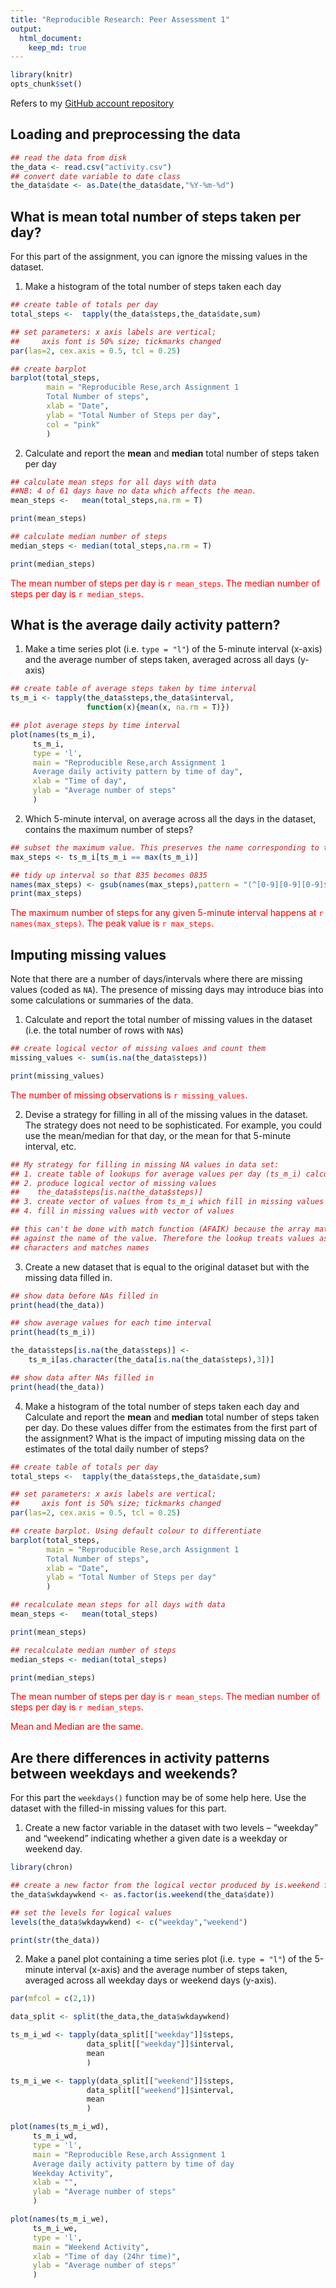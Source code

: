 ```yaml
---
title: "Reproducible Research: Peer Assessment 1"
output: 
  html_document:
    keep_md: true
---
```


```r
library(knitr)
opts_chunk$set()
```

Refers to my [GitHub account repository][1]

## Loading and preprocessing the data

```r
## read the data from disk
the_data <- read.csv("activity.csv")
## convert date variable to date class
the_data$date <- as.Date(the_data$date,"%Y-%m-%d")
```

## What is mean total number of steps taken per day?

For this part of the assignment, you can ignore the missing values in
the dataset.

1. Make a histogram of the total number of steps taken each day

```r
## create table of totals per day
total_steps <-  tapply(the_data$steps,the_data$date,sum)

## set parameters: x axis labels are vertical;
##     axis font is 50% size; tickmarks changed
par(las=2, cex.axis = 0.5, tcl = 0.25)

## create barplot
barplot(total_steps, 
        main = "Reproducible Rese,arch Assignment 1
        Total Number of steps",
        xlab = "Date",
        ylab = "Total Number of Steps per day",
        col = "pink"
        )
```

2. Calculate and report the **mean** and **median** total number of steps taken per day

```r
## calculate mean steps for all days with data
##NB: 4 of 61 days have no data which affects the mean.
mean_steps <-   mean(total_steps,na.rm = T)

print(mean_steps)

## calculate median number of steps
median_steps <- median(total_steps,na.rm = T)

print(median_steps)
```

<span style="color: red;">The mean number of steps per day is `r mean_steps`. The median number of steps per day is `r median_steps`.</span>

## What is the average daily activity pattern?

1. Make a time series plot (i.e. `type = "l"`) of the 5-minute interval (x-axis) and the average number of steps taken, averaged across all days (y-axis)

```r
## create table of average steps taken by time interval
ts_m_i <- tapply(the_data$steps,the_data$interval,
                 function(x){mean(x, na.rm = T)})

## plot average steps by time interval
plot(names(ts_m_i),
     ts_m_i,
     type = 'l',
     main = "Reproducible Rese,arch Assignment 1
     Average daily activity pattern by time of day",
     xlab = "Time of day",
     ylab = "Average number of steps"
     )

```

2. Which 5-minute interval, on average across all the days in the dataset, contains the maximum number of steps?

```r
## subset the maximum value. This preserves the name corresponding to the value.
max_steps <- ts_m_i[ts_m_i == max(ts_m_i)]

## tidy up interval so that 835 becomes 0835
names(max_steps) <- gsub(names(max_steps),pattern = "(^[0-9][0-9][0-9]$)",replacement = "0\\1")
print(max_steps)
```

<span style="color: red;">The maximum number of steps for any given 5-minute interval happens at `r names(max_steps)`. The peak value is `r max_steps`.</span>

## Imputing missing values

Note that there are a number of days/intervals where there are missing
values (coded as `NA`). The presence of missing days may introduce
bias into some calculations or summaries of the data.

1. Calculate and report the total number of missing values in the dataset (i.e. the total number of rows with `NA`s)

```r
## create logical vector of missing values and count them
missing_values <- sum(is.na(the_data$steps))

print(missing_values)
```

<span style="color: red;">The number of missing observations is `r missing_values`.</span>

2. Devise a strategy for filling in all of the missing values in the dataset. The strategy does not need to be sophisticated. For example, you could use the mean/median for that day, or the mean for that 5-minute interval, etc.

```r
## My strategy for filling in missing NA values in data set:
## 1. create table of lookups for average values per day (ts_m_i) calculated earlier
## 2. produce logical vector of missing values
##    the_data$steps[is.na(the_data$steps)]
## 3. create vector of values from ts_m_i which fill in missing values
## 4. fill in missing values with vector of values

## this can't be done with match function (AFAIK) because the array matches
## against the name of the value. Therefore the lookup treats values as
## characters and matches names
```

3. Create a new dataset that is equal to the original dataset but with the missing data filled in.

```r
## show data before NAs filled in
print(head(the_data))

## show average values for each time interval
print(head(ts_m_i))

the_data$steps[is.na(the_data$steps)] <- 
    ts_m_i[as.character(the_data[is.na(the_data$steps),3])]

## show data after NAs filled in
print(head(the_data))
```

4. Make a histogram of the total number of steps taken each day and Calculate and report the **mean** and **median** total number of steps taken per day. Do these values differ from the estimates from the first part of the assignment? What is the impact of imputing missing data on the estimates of the total daily number of steps?

```r
## create table of totals per day
total_steps <-  tapply(the_data$steps,the_data$date,sum)

## set parameters: x axis labels are vertical;
##     axis font is 50% size; tickmarks changed
par(las=2, cex.axis = 0.5, tcl = 0.25)

## create barplot. Using default colour to differentiate
barplot(total_steps, 
        main = "Reproducible Rese,arch Assignment 1
        Total Number of steps",
        xlab = "Date",
        ylab = "Total Number of Steps per day"
        )

## recalculate mean steps for all days with data
mean_steps <-   mean(total_steps)

print(mean_steps)

## recalculate median number of steps
median_steps <- median(total_steps)

print(median_steps)
```

<span style="color: red;">The mean number of steps per day is `r mean_steps`. The median number of steps per day is `r median_steps`.</span>

<span style="color: red;">Mean and Median are the same.</span>

## Are there differences in activity patterns between weekdays and weekends?

For this part the `weekdays()` function may be of some help here. Use
the dataset with the filled-in missing values for this part.

1. Create a new factor variable in the dataset with two levels -- "weekday" and "weekend" indicating whether a given date is a weekday or weekend day.

```r
library(chron)

## create a new factor from the logical vector produced by is.weekend function
the_data$wkdaywkend <- as.factor(is.weekend(the_data$date))

## set the levels for logical values
levels(the_data$wkdaywkend) <- c("weekday","weekend")

print(str(the_data))
```

2. Make a panel plot containing a time series plot (i.e. `type = "l"`) of the 5-minute interval (x-axis) and the average number of steps taken, averaged across all weekday days or weekend days (y-axis). 

```r
par(mfcol = c(2,1))

data_split <- split(the_data,the_data$wkdaywkend)

ts_m_i_wd <- tapply(data_split[["weekday"]]$steps,
                 data_split[["weekday"]]$interval,
                 mean
                 )

ts_m_i_we <- tapply(data_split[["weekend"]]$steps,
                 data_split[["weekend"]]$interval,
                 mean
                 )

plot(names(ts_m_i_wd),
     ts_m_i_wd,
     type = 'l',
     main = "Reproducible Rese,arch Assignment 1
     Average daily activity pattern by time of day
     Weekday Activity",
     xlab = "",
     ylab = "Average number of steps"
     )

plot(names(ts_m_i_we),
     ts_m_i_we,
     type = 'l',
     main = "Weekend Activity",
     xlab = "Time of day (24hr time)",
     ylab = "Average number of steps"
     )

```

[1]: https://github.com/whanrott/RepData_PeerAssessment1 
